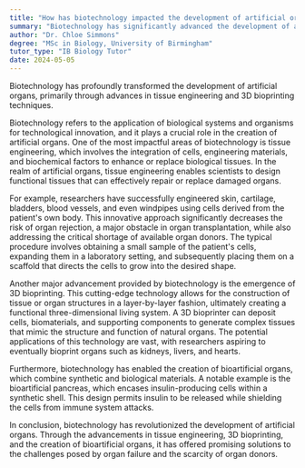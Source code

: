 ```yaml
---
title: "How has biotechnology impacted the development of artificial organs?"
summary: "Biotechnology has significantly advanced the development of artificial organs through tissue engineering and 3D bioprinting techniques."
author: "Dr. Chloe Simmons"
degree: "MSc in Biology, University of Birmingham"
tutor_type: "IB Biology Tutor"
date: 2024-05-05
---
```


Biotechnology has profoundly transformed the development of artificial organs, primarily through advances in tissue engineering and 3D bioprinting techniques.

Biotechnology refers to the application of biological systems and organisms for technological innovation, and it plays a crucial role in the creation of artificial organs. One of the most impactful areas of biotechnology is tissue engineering, which involves the integration of cells, engineering materials, and biochemical factors to enhance or replace biological tissues. In the realm of artificial organs, tissue engineering enables scientists to design functional tissues that can effectively repair or replace damaged organs.

For example, researchers have successfully engineered skin, cartilage, bladders, blood vessels, and even windpipes using cells derived from the patient's own body. This innovative approach significantly decreases the risk of organ rejection, a major obstacle in organ transplantation, while also addressing the critical shortage of available organ donors. The typical procedure involves obtaining a small sample of the patient's cells, expanding them in a laboratory setting, and subsequently placing them on a scaffold that directs the cells to grow into the desired shape.

Another major advancement provided by biotechnology is the emergence of 3D bioprinting. This cutting-edge technology allows for the construction of tissue or organ structures in a layer-by-layer fashion, ultimately creating a functional three-dimensional living system. A 3D bioprinter can deposit cells, biomaterials, and supporting components to generate complex tissues that mimic the structure and function of natural organs. The potential applications of this technology are vast, with researchers aspiring to eventually bioprint organs such as kidneys, livers, and hearts.

Furthermore, biotechnology has enabled the creation of bioartificial organs, which combine synthetic and biological materials. A notable example is the bioartificial pancreas, which encases insulin-producing cells within a synthetic shell. This design permits insulin to be released while shielding the cells from immune system attacks.

In conclusion, biotechnology has revolutionized the development of artificial organs. Through the advancements in tissue engineering, 3D bioprinting, and the creation of bioartificial organs, it has offered promising solutions to the challenges posed by organ failure and the scarcity of organ donors.
    